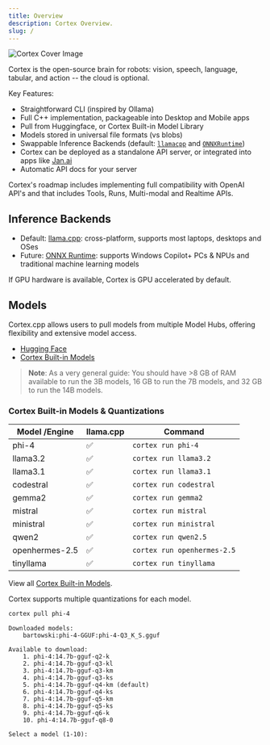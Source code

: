 ```yaml
---
title: Overview
description: Cortex Overview.
slug: /
---
```



![Cortex Cover Image](/img/social-card.jpg)

Cortex is the open-source brain for robots: vision, speech, language, tabular, and action -- the cloud is optional.

Key Features:
- Straightforward CLI (inspired by Ollama)
- Full C++ implementation, packageable into Desktop and Mobile apps
- Pull from Huggingface, or Cortex Built-in Model Library
- Models stored in universal file formats (vs blobs)
- Swappable Inference Backends (default: [`llamacpp`](https://github.com/janhq/cortex.llamacpp) and [`ONNXRuntime`](https://github.com/janhq/cortex.onnx))
- Cortex can be deployed as a standalone API server, or integrated into apps like [Jan.ai](https://jan.ai/)
- Automatic API docs for your server

Cortex's roadmap includes implementing full compatibility with OpenAI API's and that includes Tools, Runs, Multi-modal and Realtime APIs.


## Inference Backends
- Default: [llama.cpp](https://github.com/ggerganov/llama.cpp): cross-platform, supports most laptops, desktops and OSes
- Future: [ONNX Runtime](https://github.com/microsoft/onnxruntime): supports Windows Copilot+ PCs & NPUs and traditional machine learning models

If GPU hardware is available, Cortex is GPU accelerated by default.

## Models
Cortex.cpp allows users to pull models from multiple Model Hubs, offering flexibility and extensive model access.
- [Hugging Face](https://huggingface.co)
- [Cortex Built-in Models](https://cortex.so/models)

> **Note**:
> As a very general guide: You should have >8 GB of RAM available to run the 3B models, 16 GB to run the 7B models, and 32 GB to run the 14B models.

### Cortex Built-in Models & Quantizations
| Model /Engine  | llama.cpp             | Command                       |
| -------------- | --------------------- | ----------------------------- |
| phi-4        | ✅                    | `cortex run phi-4`             |
| llama3.2       | ✅                    | `cortex run llama3.2`           |
| llama3.1       | ✅                    | `cortex run llama3.1`           |
| codestral      | ✅                    | `cortex run codestral`          |
| gemma2         | ✅                    | `cortex run gemma2`             |
| mistral        | ✅                    | `cortex run mistral`            |
| ministral      | ✅                    | `cortex run ministral`          |
| qwen2          | ✅                    | `cortex run qwen2.5`            |
| openhermes-2.5 | ✅                    | `cortex run openhermes-2.5`     |
| tinyllama      | ✅                    | `cortex run tinyllama`          |

View all [Cortex Built-in Models](https://cortex.so/models).

Cortex supports multiple quantizations for each model.
```sh
cortex pull phi-4
```
```
Downloaded models:
    bartowski:phi-4-GGUF:phi-4-Q3_K_S.gguf

Available to download:
    1. phi-4:14.7b-gguf-q2-k
    2. phi-4:14.7b-gguf-q3-kl
    3. phi-4:14.7b-gguf-q3-km
    4. phi-4:14.7b-gguf-q3-ks
    5. phi-4:14.7b-gguf-q4-km (default)
    6. phi-4:14.7b-gguf-q4-ks
    7. phi-4:14.7b-gguf-q5-km
    8. phi-4:14.7b-gguf-q5-ks
    9. phi-4:14.7b-gguf-q6-k
    10. phi-4:14.7b-gguf-q8-0

Select a model (1-10):
```
